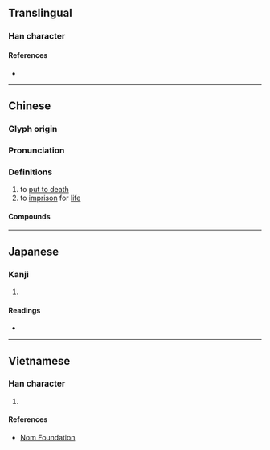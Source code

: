 {{character info/new}}
==Translingual==

===Han character===
{{Han char|rn=78|rad=歹|as=09|sn=13|four=17214|canj=MNMEM,MNNEM|ids=⿰歹亟}}

====References====
* {{Han ref|kx=0582.080|dkj=16517|dj=0975.090|hdz=21391.020|uh=6B9B|ud=27547|bh=DDFB|bd=56827}}

----

==Chinese==
{{zh-forms}}

===Glyph origin===
{{Han etym}}

===Pronunciation===
{{zh-pron
|m=jí
|c=gik1
|mc=y
|oc=y
|ma=
|cat=v
}}

===Definitions===
{{zh-hanzi}}

# to [[put to death]]
# to [[imprison]] for [[life]]

====Compounds====
{{zh-der|殛斃|雷殛|誅殛}}

----

==Japanese==

===Kanji===
{{ja-kanji|grade=|rs=歹09}}

# {{defn|lang=ja|sort=歹09}}

====Readings====
* {{ja-readings|on=きょく,こく|kun=ころす}}

----

==Vietnamese==

===Han character===
{{vi-readings|rs=歹09|hanviet=cức}}

# {{defn|lang=vi|sort=歹09}}

====References====
* [http://nomfoundation.org/common/nom_details.php?codepoint=6b9b Nom Foundation]